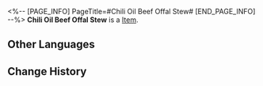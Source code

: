 <%-- [PAGE_INFO]
PageTitle=#Chili Oil Beef Offal Stew#
[END_PAGE_INFO] --%>
{{Item Infobox
|title       = Chili Oil Beef Offal Stew
|id          = 140279
|image       = Item Chili Oil Beef Offal Stew.png
|type        = 
|invCategory = Missions
|rarity      = 3
|effect      = When used, instantly recovers 4 Technique Points for the team.
|description = A bowl of fresh, fragrant, boiling, and spicy beef offal stew. It's made with yellow boulder beef chunks and offal together with redcloud chili sauce.
}}
'''Chili Oil Beef Offal Stew''' is a [[Item]].

==Other Languages==
{{Other Languages
|en   = Chili Oil Beef Offal Stew
|zhs  = 红油乱斩牛杂
|zht  = 紅油亂斬牛雜
|ja   = 牛もつ乱切りのラー油和え
|ko   = 고추기름 난도질 소내장탕
|es   = Salteado de tripas de ternera en aceite picante
|fr   = Ragoût d'abats de bœuf à la sauce épicée
|ru   = Говяжьи потрошки в остром соусе
|th   = Chili Oil Beef Offal Stew
|vi   = Nội Tạng Bò Dầu Ớt
|de   = Rinderinnereien-Eintopf mit Chiliöl
|id   = Chili Oil Beef Offal Stew
|pt   = Cozido de Carne e Miúdos ao Óleo de Pimenta
}}

==Change History==
{{Change History|2.0}}
